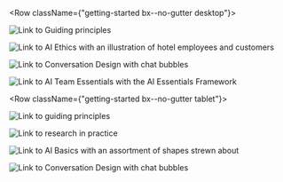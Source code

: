 

<Row className={"getting-started bx--no-gutter desktop"}>
  <Column colMd={4} colLg={4} noGutterSm>
    <ImageCard
      className="card"
      title="Guiding principles"
      href="/guiding-principles/principles-overview"
      aspectRatio="1:2"
      hoverColor="dark"
      actionIcon="arrowRight"
      >

![Link to Guiding principles](../images/Image_1.png)

  </ImageCard>
</Column>

<Column colMd={4} colLg={4} noGutterSm>
    <ImageCard
      className="card"
      title="Research in practice"
      aspectRatio="1:1"
      href="/research-in-practice/practice-overview"
      hoverColor="dark"
      titleColor="dark"
      actionIcon="arrowRight"
      iconColor="dark">

![Link to AI Ethics with an illustration of hotel employees and customers](../images/Image_2.png)

  </ImageCard>
      <ImageCard
        className="card"
        title="Ethics and Responsibility"
        titleColor="light"
        aspectRatio="1:1"
        href="/ethics"
        actionIcon="arrowRight"
        hoverColor="dark">

![Link to Conversation Design with chat bubbles](../images/Image_3.png)

  </ImageCard>
</Column>

<Column colMd={4} colLg={4} noGutterSm>
    <ImageCard
      className="card"
      title="Sponsor user program"
      aspectRatio="1:2"
      href="/sponsor-user-program/overview"
      titleColor="dark"
      actionIcon="arrowRight"
      hoverColor="dark">

![Link to AI Team Essentials with the AI Essentials Framework](../images/Image_4.png)

  </ImageCard>
</Column>
</Row>

<Row className={"getting-started bx--no-gutter tablet"}>
  <Column colMd={4} colLg={4} noGutterSm>
    <ImageCard
      className="card"
      title="Guiding principles"
      href="/guiding-principles/principles-overview"
      aspectRatio="1:2"
      hoverColor="dark"
      actionIcon="arrowRight"
      >

![Link to guiding principles](../images/Image_1.png)

  </ImageCard>

  <ImageCard
    className="card"
    title="Research in practice"
    aspectRatio="1:1"
    href="/research-in-practice/practice-overview"
    actionIcon="arrowRight"
    titleColor="dark"
    hoverColor="dark"
    iconColor="dark"
    >

![Link to research in practice](../images/Image_2.png)

  </ImageCard>

</Column>

<Column colMd={4} colLg={4} noGutterSm>
    <ImageCard
        className="card"
        title="Ethics and Responsibility"
        aspectRatio="1:1"
        href="/ethics"
        hoverColor="dark"
        titleColor="light"
        actionIcon="arrowRight">

![Link to AI Basics with an assortment of shapes strewn about](../images/Image_3.png)

</ImageCard>
    
<ImageCard
    className="card"
    title="Sponsor user program"
    titleColor="light"
    aspectRatio="1:2"
    href="/sponsor-user-program/overview"
    actionIcon="arrowRight"
    titleColor="dark"
    hoverColor="dark">

![Link to Conversation Design with chat bubbles](../images/Image_4.png)

  </ImageCard>
</Column>
</Row>
